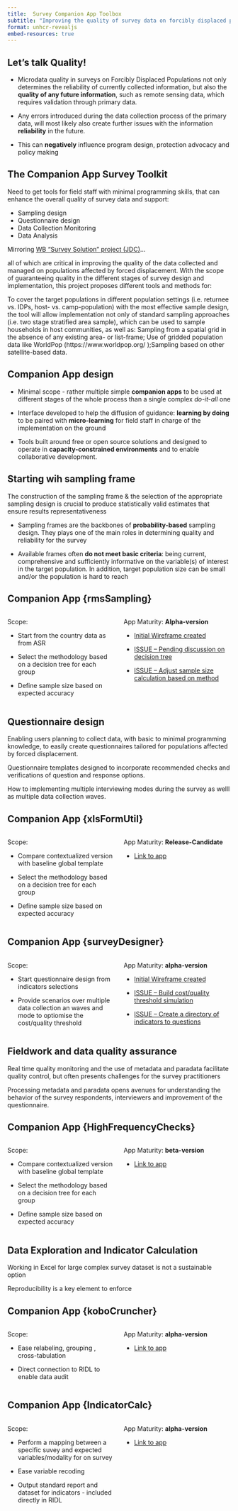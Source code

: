 ```yaml
---
title:  Survey Companion App Toolbox
subtitle: "Improving the quality of survey data on forcibly displaced populations"
format: unhcr-revealjs
embed-resources: true
---
```

 
## Let's talk Quality!
 
 * Microdata quality in surveys on Forcibly Displaced Populations not only determines the reliability of currently collected information, but also the __quality of any future information__, such as remote sensing data, which requires validation through primary data.
 
 * Any errors introduced during the data collection process of the primary data, will most likely also create further issues with the information __reliability__ in the future. 
 
 * This can __negatively__ influence program design, protection advocacy and policy making
  

## The Companion App Survey Toolkit 

Need to get tools for field staff with minimal programming skills, that can enhance the overall quality of survey data and support: 

 * Sampling design 
 * Questionnaire design 
 * Data Collection Monitoring
 * Data Analysis 

Mirroring [WB "Survey Solution" project (JDC)](https://www.jointdatacenter.org/improving-the-quality-of-survey-data-on-forcibly-displaced-populations/)...

::: {.notes}
all of which are critical in improving the quality of the data collected and managed on populations affected by forced displacement. With the scope of guaranteeing quality in the different stages of survey design and implementation, this project proposes different tools and methods for:

To cover the target populations in different population settings (i.e. returnee vs. IDPs, host- vs. camp-population) with the most effective sample design, the tool will allow implementation not only of standard sampling approaches (i.e. two stage stratified area sample), which can be used to sample households in host communities, as well as: Sampling from a spatial grid in the absence of any existing area- or list-frame;  Use of gridded population data like WorldPop (https://www.worldpop.org/ );Sampling based on other satellite-based data.
  
:::      


## Companion App design

 * Minimal scope - rather multiple simple __companion apps__ to be used at different stages of the whole process than a single complex _do-it-all_ one
 
 * Interface developed to help the diffusion of guidance: __learning by doing__ to be paired with __micro-learning__ for field staff in charge of the implementation on the ground
 
 * Tools built around free or open source solutions and designed to operate in __capacity-constrained environments__ and to enable collaborative development.

## Starting wih sampling frame

The construction of the sampling frame & the selection of the appropriate sampling design is crucial to produce statistically valid estimates that ensure results representativeness

 - Sampling frames are the backbones of __probability-based__ sampling design. They plays one of the main roles in determining quality and reliability for the survey  

 - Available frames often __do not meet basic criteria__: being current, comprehensive and sufficiently informative on the variable(s) of interest in the target population. In addition, target population size can be small and/or the population is hard to reach 



## Companion App {rmsSampling}

:::: {.columns}

::: {.column width="50%"}

Scope: 

 - Start from the country data as from ASR

 - Select the methodology based on a decision tree for each group

 - Define sample size based on expected accuracy

:::

::: {.column width="50%"}

App Maturity: __Alpha-version__ 

 - [Initial Wireframe created](https://rstudio.unhcr.org/rmsSampling/)

 - [ISSUE -- Pending discussion on decision tree](https://github.com/unhcr-americas/rmsSampling/issues/1)

 - [ISSUE -- Adjust sample size calculation based on method](https://github.com/unhcr-americas/rmsSampling/issues/2)

:::

::::
        
## Questionnaire design 

Enabling users planning to collect data, with basic to minimal programming knowledge,  to easily create questionnaires tailored for populations affected by forced displacement. 
 
Questionnaire templates designed to incorporate recommended checks and verifications of question and response options. 

How to implementing multiple interviewing modes during the survey as welll as multiple data collection waves.

## Companion App  {xlsFormUtil}

:::: {.columns}

::: {.column width="50%"}

Scope: 

 - Compare contextualized version with baseline global template

 - Select the methodology based on a decision tree for each group

 - Define sample size based on expected accuracy

:::

::: {.column width="50%"}

App Maturity: __Release-Candidate__ 

 - [Link to app](https://rstudio.unhcr.org/XlsFormUtil/)

:::

::::



## Companion App {surveyDesigner} 

:::: {.columns}

::: {.column width="50%"}

Scope: 

 - Start questionnaire design from indicators selections
 
 - Provide scenarios over multiple data collection an waves and mode to optiomise the cost/quality threshold
  
 
:::

::: {.column width="50%"}

App Maturity: __alpha-version__

 - [Initial Wireframe created](https://rstudio.unhcr.org/Survey_Designer/)
 
 - [ISSUE -- Build cost/quality threshold simulation](https://github.com/unhcr-americas/surveyDesigner/issues/27)
 
 - [ISSUE -- Create a directory of indicators to questions](https://github.com/unhcr-americas/surveyDesigner/issues/22)

:::

::::

##  Fieldwork and data quality assurance


Real time quality monitoring and the use of metadata and paradata facilitate quality control, but often presents challenges for the survey practitioners  

Processing metadata and paradata opens avenues for understanding the behavior of the survey respondents, interviewers and improvement of the questionnaire. 
 


## Companion App {HighFrequencyChecks}


:::: {.columns}

::: {.column width="50%"}

Scope: 

 - Compare contextualized version with baseline global template

 - Select the methodology based on a decision tree for each group

 - Define sample size based on expected accuracy

:::

::: {.column width="50%"}

App Maturity: __beta-version__


 - [Link to app](https://rstudio.unhcr.org/HighFrequencyChecks/) 

:::

::::


##  Data Exploration and Indicator Calculation

Working in Excel for large complex survey dataset is not a sustainable option

Reproducibility is a key element to enforce

## Companion App {koboCruncher} 

:::: {.columns}

::: {.column width="50%"}

Scope: 

 - Ease relabeling, grouping , cross-tabulation
 
 - Direct connection to RIDL to enable data audit

:::

::: {.column width="50%"}

App Maturity: __alpha-version__
 

 - [Link to app](https://rstudio.unhcr.org/kobocruncher/) 

:::

::::


## Companion App   {IndicatorCalc}


:::: {.columns}

::: {.column width="50%"}

Scope: 

 - Perform a mapping between a specific suvey and expected variables/modality for on survey
 
 - Ease variable recoding
 
 - Output standard report and dataset for indicators - included directly in RIDL

:::

::: {.column width="50%"}

App Maturity: __alpha-version__
 

 - [Link to app](https://rstudio.unhcr.org/IndicatorCalc/) 

:::

::::

